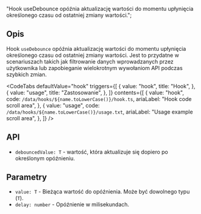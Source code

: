   "Hook useDebounce opóźnia aktualizację wartości do momentu upłynięcia określonego czasu od ostatniej zmiany wartości.";


<Heading title={name} color={roughNotationColor} />

## Opis

Hook `useDebounce` opóźnia aktualizację wartości do momentu upłynięcia określonego czasu od ostatniej zmiany wartości. Jest to przydatne w scenariuszach takich jak filtrowanie danych wprowadzanych przez użytkownika lub zapobieganie wielokrotnym wywołaniom API podczas szybkich zmian.

<Separator className="my-5" aria-hidden="true" />

<CodeTabs
  defaultValue="hook"
  triggers={[
    {
      value: "hook",
      title: "Hook",
    },
    {
      value: "usage",
      title: "Zastosowanie",
    },
  ]}
  contents={[
    {
      value: "hook",
      code: `/data/hooks/${name.toLowerCase()}/hook.ts`,
      ariaLabel: "Hook code scroll area",
    },
    {
      value: "usage",
      code: `/data/hooks/${name.toLowerCase()}/usage.txt`,
      ariaLabel: "Usage example scroll area",
    },
  ]}
/>

## API

- `debouncedValue: T` - wartość, która aktualizuje się dopiero po określonym opóźnieniu.

## Parametry

- `value: T` - Bieżąca wartość do opóźnienia. Może być dowolnego typu (`T`).
- `delay: number` - Opóźnienie w milisekundach.
